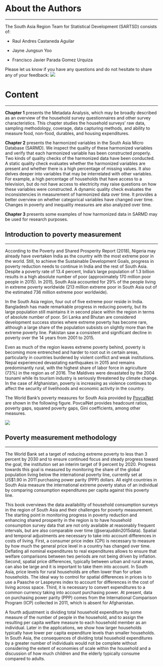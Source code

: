 # About the Authors {-}
***

The South Asia Region Team for Statistical Development (SARTSD) consists of: 

- Raul Andres Castaneda Aguilar

- Jayne Jungsun Yoo

- Francisco Javier Parada Gomez Urquiza

Please let us know if you have any questions and do not hesitate to share any of your feedback: [![](figures/mail.png)](mailto:fparadagomezurqu@worldbank.org "Contact Us")

# Content {-}
***

**Chapter 1** presents the Metadata Analysis, which may be broadly described as an overview of the household survey questionnaires and other survey characteristics. This chapter studies the household surveys’ raw data, sampling methodology, coverage, data capturing methods, and ability to measure food, non-food, durables, and housing expenditures. 

**Chapter 2** presents the harmonized variables in the South Asia Micro Database (SARMD). We inspect the quality of these harmonized variables and verify that each harmonized variable has been constructed properly. Two kinds of quality checks of the harmonized data have been conducted. A static quality check evaluates whether the harmonized variables are present and whether there is a high percentage of missing values. It also delves deeper into variables that may be interrelated with other variables. For example, a high percentage of households that have access to a television, but do not have access to electricity may raise questions on how these variables were constructed. A dynamic quality check evaluates the inconsistencies in measurement of harmonized data over time. It provides a better overview on whether categorical variables have changed over time. Changes in poverty and inequality measures are also analyzed over time. 

**Chapter 3** presents some examples of how harmonized data in SARMD may be used for research purposes. 


## Introduction to poverty measurement {-}
***

According to the Poverty and Shared Prosperity Report (2018), Nigeria may already have overtaken India as the country with the most extreme poor in the world. Still, to achieve the Sustainable Development Goals, progress in poverty reduction needs to continue in India and the rest of South Asia. Despite a poverty rate of 13.4 percent, India’s large population of 1.3 billion results in a high absolute number of poor (approximately 170 million poor people in 2015). In 2015, South Asia accounted for 29% of the people living in extreme poverty worldwide (213 million extreme poor in South Asia out of the estimated 736 million extreme poor worldwide). 

In the South Asia region, four out of five extreme poor reside in India. Bangladesh has made remarkable progress in reducing poverty, but its large population still maintains it in second place within the region in terms of absolute number of poor. Sri Lanka and Bhutan are considered development success stories where extreme poverty has become rare, although a large share of the population subsists on slightly more than the extreme poverty line. Pakistan saw a consistent and significant decline in poverty over the 14 years from 2001 to 2015. 

Even as much of the region leaves extreme poverty behind, poverty is becoming more entrenched and harder to root out in certain areas, particularly in countries burdened by violent conflict and weak institutions. Nepal experienced devastating earthquakes in 2015 and remains predominantly rural, with the highest share of labor force in agriculture (73%) in the region as of 2016. The Maldives were devastated by the 2004 tsunami while its tourism industry is seriously threatened by climate change. In the case of Afghanistan, poverty is increasing as violence continues to affect the security of livelihoods and economic activity in the country. 

The World Bank’s poverty measures for South Asia provided by [PovcalNet](http://iresearch.worldbank.org/PovcalNet/home.aspx) are shown in the following figure. PovcalNet provides headcount ratios, poverty gaps, squared poverty gaps, Gini coefficients, among other measures. 

[![](figures/Povcalnet.png)](https://tab.worldbank.org/#/site/WBG/views/SAR_MNA_Poverty/PovcalNet "The user may interact with this Tableau dashboard by clicking on the figure.")

## Poverty measurement methodology {-}
***

The World Bank set a target of reducing extreme poverty to less than 3 percent by 2030 and to ensure continued focus and steady progress toward the goal, the institution set an interim target of 9 percent by 2020. Progress towards this goal is measured by monitoring the share of the global population living below the international poverty line, currently set at US$1.90 in 2011 purchasing power parity (PPP) dollars. All eight countries in South Asia measure the international extreme poverty status of an individual by comparing consumption expenditures per capita against this poverty line. 

This book overviews the data availability of household consumption surveys in the region of South Asia and their challenges for poverty measurement. The starting point in monitoring progress in poverty reduction and enhancing shared prosperity in the region is to have household consumption survey data that are not only available at reasonably frequent intervals, but are also comparable over time (@serajuddin2015data). Spatial and temporal adjustments are necessary to take into account differences in costs of living. First, a consumer price index (CPI) is necessary to measure by how much the general price level in a country has changed over time. Deflating all nominal expenditures to real expenditures allows to ensure that welfare comparisons between two periods are not being driven by inflation. Second, spatial price differences, typically between urban and rural areas, can also be large and it is important to take them into account. In South Asia, price levels for rural households are often lower than for urban households. The ideal way to control for spatial differences in prices is to use a Paasche or Laspeyres index to account for differences in the cost of living across space. Third, it is necessary to convert expenditures to a common currency taking into account purchasing power. At present, data on purchasing power parity (PPP) comes from the International Comparison Program (ICP) collected in 2011, which is absent for Afghanistan. 

A fourth adjustment is dividing total household expenditure by some measure of the number of people in the household, and to assign the resulting per capita welfare measure to each household member as an individual. Later in the applications, we show how larger households typically have lower per capita expenditure levels than smaller households. In South Asia, the consequences of dividing total household expenditures by a greater number of individuals would not be complete without considering the extent of economies of scale within the household and a discussion of how much children and the elderly typically consume compared to adults. 


